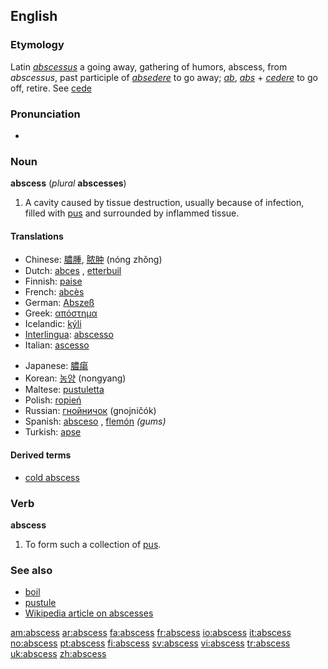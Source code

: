 {{wikipedia}}
==English==

===Etymology===
{{rfc|first part of etymology seems to be doubled}}
Latin ''[[abscessus]]'' a going away, gathering of humors, abscess, from ''abscessus'', past participle of ''[[absedere]]'' to go away; ''[[ab]]'', ''[[abs]]'' + ''[[cedere]]'' to go off, retire. See [[cede]]

===Pronunciation===
*{{audio|en-uk-abscess.ogg|Audio (UK)}}

===Noun===
'''abscess''' (''plural'' '''abscesses''')

# {{pathology}} A cavity caused by tissue destruction, usually because of infection, filled with [[pus]] and surrounded by inflammed tissue.

====Translations====
{{top}}
*Chinese: [[膿腫]], [[脓肿]] (nóng zhǒng)
*Dutch: [[abces]] {{n}}, [[etterbuil]] {{m}}
*Finnish: [[paise]]
*French: [[abcès]] {{m}}
*German: [[Abszeß]] {{m}}
*Greek: [[απόστημα]] {{n}}
*Icelandic: [[kýli]] {{n}}
*[[Interlingua]]: [[abscesso]]
*Italian: [[ascesso]] {{m}}
{{mid}}
*Japanese: [[膿瘍]]
*Korean: [[농양]] (nongyang)
*Maltese: [[pustuletta]]
*Polish: [[ropień]] {{m}}
*Russian: [[гнойничок]] (gnojničók) {{m}}
*Spanish: [[absceso]] {{m}}, [[flemón]] {{m}} ''(gums)''
*Turkish: [[apse]]
{{bottom}}

====Derived terms====
* [[cold abscess]]

===Verb===
'''abscess'''

#{{intransitive}} To form such a collection of [[pus]].

===See also===
*[[boil]]
*[[pustule]]
*[[w:Abscess|Wikipedia article on abscesses]]

[[am:abscess]]
[[ar:abscess]]
[[fa:abscess]]
[[fr:abscess]]
[[io:abscess]]
[[it:abscess]]
[[no:abscess]]
[[pt:abscess]]
[[fi:abscess]]
[[sv:abscess]]
[[vi:abscess]]
[[tr:abscess]]
[[uk:abscess]]
[[zh:abscess]]